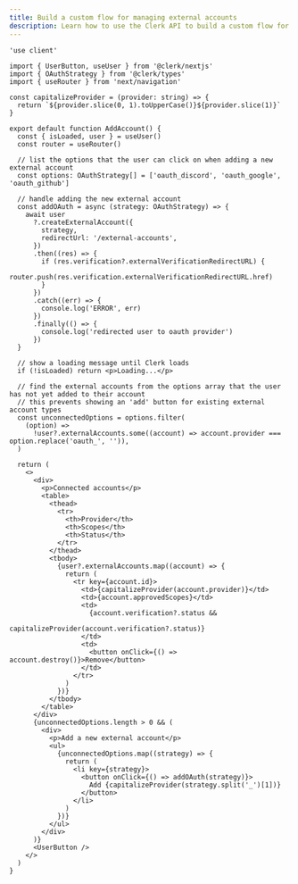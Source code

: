 ```yaml
---
title: Build a custom flow for managing external accounts
description: Learn how to use the Clerk API to build a custom flow for adding and managing OAuth accounts
---
```


```tsx {{ filename: 'app/account/manage-external-accounts/page.tsx', collapsible: true }}
'use client'

import { UserButton, useUser } from '@clerk/nextjs'
import { OAuthStrategy } from '@clerk/types'
import { useRouter } from 'next/navigation'

const capitalizeProvider = (provider: string) => {
  return `${provider.slice(0, 1).toUpperCase()}${provider.slice(1)}`
}

export default function AddAccount() {
  const { isLoaded, user } = useUser()
  const router = useRouter()

  // list the options that the user can click on when adding a new external account
  const options: OAuthStrategy[] = ['oauth_discord', 'oauth_google', 'oauth_github']

  // handle adding the new external account
  const addOAuth = async (strategy: OAuthStrategy) => {
    await user
      ?.createExternalAccount({
        strategy,
        redirectUrl: '/external-accounts',
      })
      .then((res) => {
        if (res.verification?.externalVerificationRedirectURL) {
          router.push(res.verification.externalVerificationRedirectURL.href)
        }
      })
      .catch((err) => {
        console.log('ERROR', err)
      })
      .finally(() => {
        console.log('redirected user to oauth provider')
      })
  }

  // show a loading message until Clerk loads
  if (!isLoaded) return <p>Loading...</p>

  // find the external accounts from the options array that the user has not yet added to their account
  // this prevents showing an 'add' button for existing external account types
  const unconnectedOptions = options.filter(
    (option) =>
      !user?.externalAccounts.some((account) => account.provider === option.replace('oauth_', '')),
  )

  return (
    <>
      <div>
        <p>Connected accounts</p>
        <table>
          <thead>
            <tr>
              <th>Provider</th>
              <th>Scopes</th>
              <th>Status</th>
            </tr>
          </thead>
          <tbody>
            {user?.externalAccounts.map((account) => {
              return (
                <tr key={account.id}>
                  <td>{capitalizeProvider(account.provider)}</td>
                  <td>{account.approvedScopes}</td>
                  <td>
                    {account.verification?.status &&
                      capitalizeProvider(account.verification?.status)}
                  </td>
                  <td>
                    <button onClick={() => account.destroy()}>Remove</button>
                  </td>
                </tr>
              )
            })}
          </tbody>
        </table>
      </div>
      {unconnectedOptions.length > 0 && (
        <div>
          <p>Add a new external account</p>
          <ul>
            {unconnectedOptions.map((strategy) => {
              return (
                <li key={strategy}>
                  <button onClick={() => addOAuth(strategy)}>
                    Add {capitalizeProvider(strategy.split('_')[1])}
                  </button>
                </li>
              )
            })}
          </ul>
        </div>
      )}
      <UserButton />
    </>
  )
}
```

